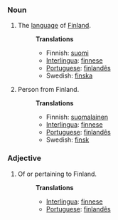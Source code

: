 ===Noun===
# The [[language]] of [[Finland]].
#:'''Translations'''
#:*Finnish: [[suomi]]
#:*[[Interlingua]]: [[finnese]]
#:*[[Portuguese]]: [[finlandês]]
#:*Swedish: [[finska]] 
# Person from Finland.
#:'''Translations'''
#:*Finnish: [[suomalainen]]
#:*[[Interlingua]]: [[finnese]]
#:*[[Portuguese]]: [[finlandês]]
#:*Swedish: [[finsk]]

===Adjective===
# Of or pertaining to Finland.
#:'''Translations'''
#:*[[Interlingua]]: [[finnese]]
#:*[[Portuguese]]: [[finlandês]]